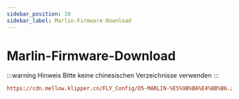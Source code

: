 ```yaml
---
sidebar_position: 10
sidebar_label: Marlin-Firmware-Download
---
```


# Marlin-Firmware-Download

:::warning Hinweis
Bitte keine chinesischen Verzeichnisse verwenden
:::

```cfg
https://cdn.mellow.klipper.cn/FLY_Config/D5-MARLIN-%E5%9B%BA%E4%BB%B6.zip
```